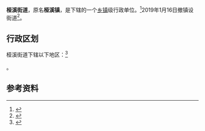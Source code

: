 {{中国乡级行政区|32/01/25/108/000}}

'''桠溪街道'''，原名'''桠溪镇'''，是{{PRC admin/fullname|32/01/25/108/000|3}}下辖的一个[[乡镇|乡镇]]级行政单位。<ref>{{PRC admin/ref sgc|{{PRC admin/parent|32/01/25/108/000}}}}</ref>2019年1月16日撤镇设街道<ref>{{Cite web|title=江苏省政府批复南京高淳4镇撤镇设街道--江苏频道--人民网|url=http://js.people.com.cn/n2/2019/0129/c360302-32586790.html|work=js.people.com.cn|accessdate=2019-01-29|archive-date=2019-01-29|archive-url=https://web.archive.org/web/20190129181656/http://js.people.com.cn/n2/2019/0129/c360302-32586790.html|dead-url=no}}</ref>。

== 行政区划 ==

桠溪街道下辖以下地区：<ref>{{PRC admin/ref sgc|32/01/25/108/000}}</ref>

{{PRC admin/children|32/01/25/108/000}}。

== 参考资料 ==

{{reflist}}

{{行政区划小作品}}
{{PRC admin/navcat|32/01/25/108/000}}